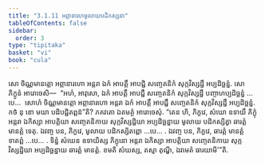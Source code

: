```yaml
---
title: "3.1.11 អព្ភានារហមូលាយបដិកស្សនា"
tableOfContents: false
sidebar:
  order: 3
type: "tipitaka"
basket: "vi"
book: "cula"
---
```



<DynamicBreadcrumb />

<Division number="118" book="cula">

<Paragraph number="562" book="cula">
សោ ចិណ្ណមានត្តោ អព្ភានារហោ អន្តរា ឯកំ អាបត្តឹ អាបជ្ជិ សញ្ចេតនិកំ សុក្កវិស្សដ្ឋឹ អប្បដិច្ឆន្នំ. សោ ភិក្ខូនំ អារោចេសិ—  “អហំ, អាវុសោ, ឯកំ អាបត្តឹ អាបជ្ជឹ សញ្ចេតនិកំ សុក្កវិស្សដ្ឋឹ បញ្ចាហប្បដិច្ឆន្នំ …បេ…  សោហំ ចិណ្ណមានត្តោ អព្ភានារហោ អន្តរា ឯកំ អាបត្តឹ អាបជ្ជឹ សញ្ចេតនិកំ សុក្កវិស្សដ្ឋឹ អប្បដិច្ឆន្នំ. កថំ នុ ខោ មយា បដិបជ្ជិតព្ពន៑”តិ? ភគវតោ ឯតមត្ថំ អារោចេសុំ. “តេន ហិ, ភិក្ខវេ, សំឃោ ឧទាយឹ ភិក្ខុំ អន្តរា ឯកិស្សា អាបត្តិយា សញ្ចេតនិកាយ សុក្កវិស្សដ្ឋិយា អប្បដិច្ឆន្នាយ មូលាយ បដិកស្សិត្វា ឆារត្តំ មានត្តំ ទេតុ. ឯវញ្ច បន, ភិក្ខវេ, មូលាយ បដិកស្សិតព្ពោ …បេ… .
</Paragraph>

<Paragraph number="563" book="cula">
ឯវញ្ច បន, ភិក្ខវេ, ឆារត្តំ មានត្តំ ទាតព្ពំ …បេ… .
</Paragraph>

<Paragraph number="564" book="cula">
ទិន្នំ សំឃេន ឧទាយិស្ស ភិក្ខុនោ អន្តរា ឯកិស្សា អាបត្តិយា សញ្ចេតនិកាយ សុក្កវិស្សដ្ឋិយា អប្បដិច្ឆន្នាយ ឆារត្តំ មានត្តំ. ខមតិ សំឃស្ស, តស្មា តុណ្ហី, ឯវមេតំ ធារយាមី’”តិ.
</Paragraph>
</Division>